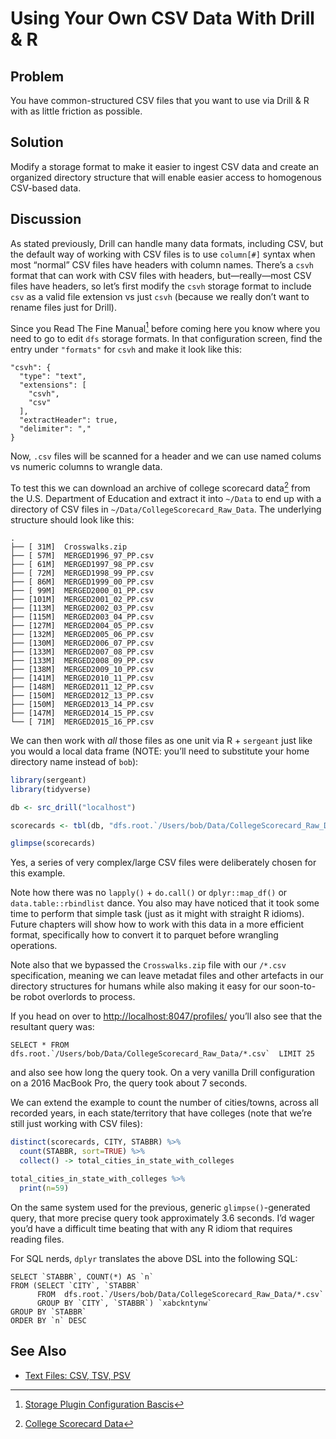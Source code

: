 # Using Your Own CSV Data With Drill & R

## Problem

You have common-structured CSV files that you want to use via Drill & R with as little friction as possible.

## Solution

Modify a storage format to make it easier to ingest CSV data and create an organized directory structure that will enable easier access to homogenous CSV-based data.

## Discussion

As stated previously, Drill can handle many data formats, including CSV, but the default way of working with CSV files is to use `column[#]` syntax when most "normal" CSV files have headers with column names. There's a `csvh` format that can work with CSV files with headers, but---really---most CSV files have headers, so let's first modify the `csvh` storage format to include `csv` as a valid file extension vs just `csvh` (because we really don't want to rename files just for Drill). 

Since you Read The Fine Manual^[[Storage Plugin Configuration Bascis](https://drill.apache.org/docs/plugin-configuration-basics/)] before coming here you know where you need to go to edit `dfs` storage formats. In that configuration screen, find the entry under `"formats"` for `csvh` and make it look like this:

    "csvh": {
      "type": "text",
      "extensions": [
        "csvh",
        "csv"
      ],
      "extractHeader": true,
      "delimiter": ","
    }

Now, `.csv` files will be scanned for a header and we can use named colums vs numeric columns to wrangle data.

To test this we can download an archive of college scorecard data^[[College Scorecard Data](https://ed-public-download.app.cloud.gov/downloads/CollegeScorecard_Raw_Data.zip)] from the U.S. Department of Education and extract it into `~/Data` to end up with a directory of CSV files in `~/Data/CollegeScorecard_Raw_Data`. The underlying structure should look like this:

    .
    ├── [ 31M]  Crosswalks.zip
    ├── [ 57M]  MERGED1996_97_PP.csv
    ├── [ 61M]  MERGED1997_98_PP.csv
    ├── [ 72M]  MERGED1998_99_PP.csv
    ├── [ 86M]  MERGED1999_00_PP.csv
    ├── [ 99M]  MERGED2000_01_PP.csv
    ├── [101M]  MERGED2001_02_PP.csv
    ├── [113M]  MERGED2002_03_PP.csv
    ├── [115M]  MERGED2003_04_PP.csv
    ├── [127M]  MERGED2004_05_PP.csv
    ├── [132M]  MERGED2005_06_PP.csv
    ├── [130M]  MERGED2006_07_PP.csv
    ├── [133M]  MERGED2007_08_PP.csv
    ├── [133M]  MERGED2008_09_PP.csv
    ├── [138M]  MERGED2009_10_PP.csv
    ├── [141M]  MERGED2010_11_PP.csv
    ├── [148M]  MERGED2011_12_PP.csv
    ├── [150M]  MERGED2012_13_PP.csv
    ├── [150M]  MERGED2013_14_PP.csv
    ├── [147M]  MERGED2014_15_PP.csv
    └── [ 71M]  MERGED2015_16_PP.csv

We can then work with _all_ those files as one unit via R + `sergeant` just like you would a local data frame (NOTE: you'll need to substitute your home directory name instead of `bob`):

```r
library(sergeant)
library(tidyverse)

db <- src_drill("localhost")

scorecards <- tbl(db, "dfs.root.`/Users/bob/Data/CollegeScorecard_Raw_Data/*.csv`")

glimpse(scorecards)
```

Yes, a series of very complex/large CSV files were deliberately chosen for this example.

Note how there was no `lapply()` + `do.call()` or `dplyr::map_df()` or `data.table::rbindlist` dance. You also may have noticed that it took some time to perform that simple task (just as it might with straight R idioms). Future chapters will show how to work with this data in a more efficient format, specifically how to convert it to parquet before wrangling operations.

Note also that we bypassed the `Crosswalks.zip` file with our `/*.csv` specification, meaning we can leave metadat files and other artefacts in our directory structures for humans while also making it easy for our soon-to-be robot overlords to process.

If you head on over to <http://localhost:8047/profiles/> you'll also see that the resultant query was:

    SELECT * FROM  dfs.root.`/Users/bob/Data/CollegeScorecard_Raw_Data/*.csv`  LIMIT 25

and also see how long the query took. On a very vanilla Drill configuration on a 2016 MacBook Pro, the query took about 7 seconds. 

We can extend the example to count the number of cities/towns, across all recorded years, in each state/territory that have colleges (note that we're still just working with CSV files):

```r
distinct(scorecards, CITY, STABBR) %>% 
  count(STABBR, sort=TRUE) %>% 
  collect() -> total_cities_in_state_with_colleges

total_cities_in_state_with_colleges %>% 
  print(n=59)
```

On the same system used for the previous, generic `glimpse()`-generated query, that more precise query took approximately 3.6 seconds. I'd wager you'd have a difficult time beating that with any R idiom that requires reading files.

For SQL nerds, `dplyr` translates the above DSL into the following SQL:

    SELECT `STABBR`, COUNT(*) AS `n`
    FROM (SELECT `CITY`, `STABBR`
          FROM  dfs.root.`/Users/bob/Data/CollegeScorecard_Raw_Data/*.csv` 
          GROUP BY `CITY`, `STABBR`) `xabckntynw`
    GROUP BY `STABBR`
    ORDER BY `n` DESC

## See Also

- [Text Files: CSV, TSV, PSV](https://drill.apache.org/docs/text-files-csv-tsv-psv/)